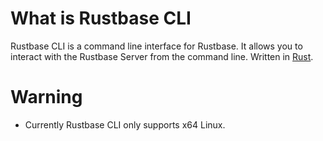 # What is Rustbase CLI

Rustbase CLI is a command line interface for Rustbase. It allows you to interact with the Rustbase Server from the command line. Written in [Rust](https://www.rust-lang.org/).

# Warning

-   Currently Rustbase CLI only supports x64 Linux.
